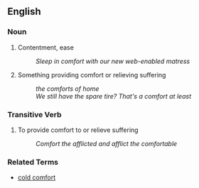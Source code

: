 == English ==

=== Noun ===

# Contentment, ease
#: ''Sleep in comfort with our new web-enabled matress''
# Something providing comfort or relieving suffering
#: ''the comforts of home''
#: ''We still have the spare tire? That's a comfort at least''

=== Transitive Verb ===

# To provide comfort to or relieve suffering
#: ''Comfort the afflicted and afflict the comfortable''

=== Related Terms ===

* [[cold comfort]]